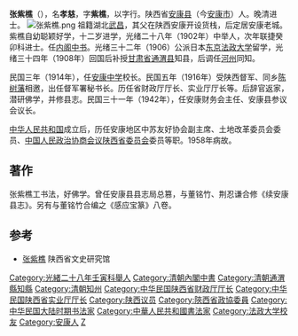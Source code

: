 {{Infobox Officeholder
|姓名=張孝慈
|圖像=File:張孝慈.jpg
|圖像大小=200px
|圖像說明=  
|字    = 
|號    = 
|別名    = 
|出生日期 = 
|出生地點 = 
|逝世日期 = 
|逝世地點 = 
|死因    = 
|墓地    = 
|籍貫    = 
|政黨    = 
|parents  = 
|配偶   =
|伴侶    = 
|relatives  =  
|children  =  
|著作    = 
|past    = 
}}
'''张紫樵'''（{{bd|1879年|11月2日|1958年|catIdx=Zhang}}），名'''孝慈'''，字'''紫樵'''，以字行。陕西省[[安康县|安康县]]（今[[安康市|安康市]]）人。晚清进士。
[[File:张紫樵.png|thumb]]
祖籍湖北[[武昌|武昌]]，其父在陕西安康开设货栈，后定居安康老城。紫樵自幼聪颖好学，十二岁进学，光绪二十八年（1902年）中举人，次年联捷癸卯科进士。任[[内阁中书|内阁中书]]。光绪三十二年（1906）公派日本[[东京|东京]][[法政大学|法政大学]]留学，光绪三十四年（1908年）回国后补授[[甘肃省|甘肃省]][[通渭县|通渭县]]知县，后调任[[河州|河州]]同知。

民国三年（1914年），任[[安康中学|安康中学]]校长。民国五年（1916年）受陕西督军、同乡[[陈树藩|陈树藩]]相邀，出任督军署秘书长。历任省财政厅厅长、实业厅厅长等。后辞官返家，潜研佛学，并修县志。民国三十一年（1942年），任安康财务会主任、安康县参议会议长。

[[中华人民共和国|中华人民共和国]]成立后，历任安康地区中苏友好协会副主席、土地改革委员会委员、[[中国人民政治协商会议陕西省委员会|中国人民政治协商会议陕西省委员会]]委员等职。1958年病故。

==著作==
张紫樵工书法，好佛学。曾任安康县县志局总篡，与董铭竹、荆忍谦合修《续安康县志》。另有与董铭竹合编之《感应宝篆》八卷。

==参考==
*[http://www.sxwsg.com/Article/ShowArticle.asp?ArticleID=1121 张紫樵]{{Dead link|date=2020年5月 |bot=InternetArchiveBot |fix-attempted=yes }} 陕西省文史研究馆

{{光緒二十九年癸卯科殿試金榜}}
{{中華民國第二屆國會參議院議員}}
[[Category:光緒二十八年壬寅科舉人|Category:光緒二十八年壬寅科舉人]]
[[Category:清朝內閣中書|Category:清朝內閣中書]]
[[Category:清朝通渭縣知縣|Category:清朝通渭縣知縣]]
[[Category:清朝知州|Category:清朝知州]]
[[Category:中华民国陕西省财政厅厅长|Category:中华民国陕西省财政厅厅长]]
[[Category:中华民国陕西省实业厅厅长|Category:中华民国陕西省实业厅厅长]]
[[Category:陕西议员|Category:陕西议员]]
[[Category:陝西省政協委員|Category:陝西省政協委員]]
[[Category:中华民国大陆时期书法家|Category:中华民国大陆时期书法家]]
[[Category:中華人民共和國書法家|Category:中華人民共和國書法家]]
[[Category:法政大学校友|Category:法政大学校友]]
[[Category:安康人|Category:安康人]]
[[Category:张姓|Z]]
